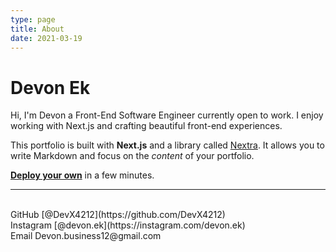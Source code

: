 ```yaml
---
type: page
title: About
date: 2021-03-19
---
```


# Devon Ek

Hi, I'm Devon a Front-End Software Engineer currently open to work. I enjoy working with Next.js and crafting beautiful front-end experiences.

This portfolio is built with **Next.js** and a library called [Nextra](https://nextra.vercel.app/). It allows you to write Markdown and focus on the _content_ of your portfolio.

[**Deploy your own**](https://vercel.com/new/clone?repository-url=https://github.com/vercel/next.js/tree/canary/examples/blog&project-name=portfolio&repository-name=portfolio) in a few minutes.

---

<div>
  <br />
  GitHub [@DevX4212](https://github.com/DevX4212)
  <br />
  Instagram [@devon.ek](https://instagram.com/devon.ek)
  <br />
  Email Devon.business12@gmail.com
</div>
